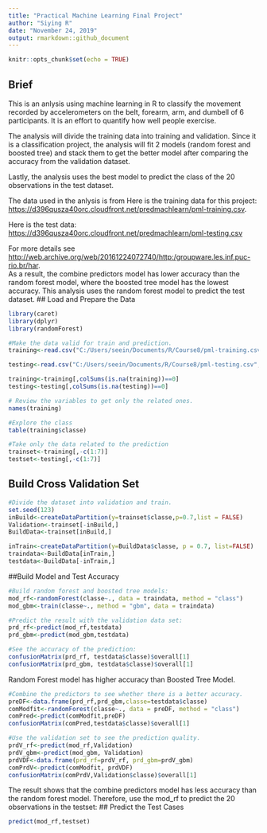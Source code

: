 ```yaml
---
title: "Practical Machine Learning Final Project"
author: "Siying R"
date: "November 24, 2019"
output: rmarkdown::github_document
---
```


```r
knitr::opts_chunk$set(echo = TRUE)
```
## Brief

This is an anlysis using machine learning in R to classify the movement recorded by accelerometers on the belt, forearm, arm, and dumbell of 6 participants. It is an effort to quantify how well people exercise.

The analysis will divide the training data into training and validation. Since it is a classification project, the analysis will fit 2 models (random forest and boosted tree) and stack them to get the better model after comparing the accuracy from the validation dataset. 

Lastly, the analysis uses the best model to predict the class of the 20 observations in the test dataset. 

The data used in the anlysis is from 
Here is the training data for this project:
<https://d396qusza40orc.cloudfront.net/predmachlearn/pml-training.csv>.

Here is the test data:
<https://d396qusza40orc.cloudfront.net/predmachlearn/pml-testing.csv>

For more details see <http://web.archive.org/web/20161224072740/http:/groupware.les.inf.puc-rio.br/har>.  
As a result, the combine predictors model has lower accuracy than the random forest model, where the boosted tree model has the lowest accuracy. This analysis uses the random forest model to predict the test dataset.
## Load and Prepare the Data
```r

library(caret)
library(dplyr)
library(randomForest)
```

```r
#Make the data valid for train and prediction. 
training<-read.csv("C:/Users/seein/Documents/R/Course8/pml-training.csv", na.strings = c("NA", "#DIV/0!", ""))

testing<-read.csv("C:/Users/seein/Documents/R/Course8/pml-testing.csv",na.strings = c("NA", "#DIV/0!", ""))

training<-training[,colSums(is.na(training))==0]
testing<-testing[,colSums(is.na(testing))==0]

# Review the variables to get only the related ones.
names(training)

#Explore the class
table(training$classe)

#Take only the data related to the prediction
trainset<-training[,-c(1:7)]
testset<-testing[,-c(1:7)]

```
## Build Cross Validation Set
```r
#Divide the dataset into validation and train. 
set.seed(123)
inBuild<-createDataPartition(y=trainset$classe,p=0.7,list = FALSE)
Validation<-trainset[-inBuild,]
BuildData<-trainset[inBuild,]

inTrain<-createDataPartition(y=BuildData$classe, p = 0.7, list=FALSE)
traindata<-BuildData[inTrain,]
testdata<-BuildData[-inTrain,]
```

##Build Model and Test Accuracy
```r
#Build random forest and boosted tree models:
mod_rf<-randomForest(classe~., data = traindata, method = "class")
mod_gbm<-train(classe~., method = "gbm", data = traindata)
```

```r
#Predict the result with the validation data set:
prd_rf<-predict(mod_rf,testdata)
prd_gbm<-predict(mod_gbm,testdata)

#See the accuracy of the prediction:
confusionMatrix(prd_rf, testdata$classe)$overall[1]
confusionMatrix(prd_gbm, testdata$classe)$overall[1]
```
Random Forest model has higher accuracy than Boosted Tree Model. 

```r
#Combine the predictors to see whether there is a better accuracy.
preDF<-data.frame(prd_rf,prd_gbm,classe=testdata$classe)
comModfit<-randomForest(classe~., data = preDF, method = "class")
comPred<-predict(comModfit,preDF)
confusionMatrix(comPred,testdata$classe)$overall[1]

#Use the validation set to see the prediction quality.
prdV_rf<-predict(mod_rf,Validation)
prdV_gbm<-predict(mod_gbm, Validation)
prdVDF<-data.frame(prd_rf=prdV_rf, prd_gbm=prdV_gbm)
comPrdV<-predict(comModfit, prdVDF)
confusionMatrix(comPrdV,Validation$classe)$overall[1]
```

The result shows that the combine predictors model has less accuracy than the random forest model. Therefore, use the mod_rf to predict the 20 observations in the testset:
## Predict the Test Cases
```r
predict(mod_rf,testset)

```
